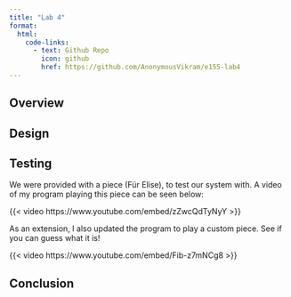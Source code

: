 ```yaml
---
title: "Lab 4"
format:
  html:
    code-links:
      - text: Github Repo
        icon: github
        href: https://github.com/AnonymousVikram/e155-lab4
---
```


## Overview
## Design
## Testing

We were provided with a piece (Für Elise), to test our system with. A video of my program playing this piece can be seen below: 

{{< video https://www.youtube.com/embed/zZwcQdTyNyY >}}

As an extension, I also updated the program to play a custom piece. See if you can guess what it is!

{{< video https://www.youtube.com/embed/Fib-z7mNCg8 >}}

## Conclusion